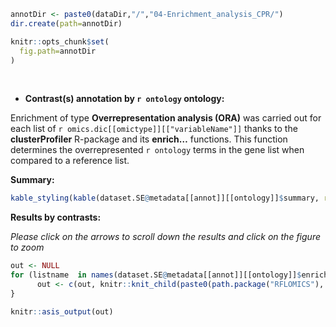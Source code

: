 
```r
annotDir <- paste0(dataDir,"/","04-Enrichment_analysis_CPR/")
dir.create(path=annotDir)

knitr::opts_chunk$set(
  fig.path=annotDir
)
```

<br>

* **Contrast(s) annotation by `r ontology` ontology:**

Enrichment of type **Overrepresentation analysis (ORA)** was carried out for each list of `r omics.dic[[omictype]][["variableName"]]` 
thanks to the **clusterProfiler** R-package and its **enrich...** functions.
This function determines the overrepresented `r ontology` terms in the gene list when compared to a reference list. 

**Summary:**

<!-- ### summary per ontology and per contrast -->

```r
kable_styling(kable(dataset.SE@metadata[[annot]][[ontology]]$summary, row.names=FALSE, caption=NULL, format="html"), font_size=12)
```

**Results by contrasts:**

*Please click on the arrows to scroll down the results and click on the figure to zoom*

```r
out <- NULL
for (listname  in names(dataset.SE@metadata[[annot]][[ontology]]$enrichResult)){
      out <- c(out, knitr::knit_child(paste0(path.package("RFLOMICS"), "/RFLOMICSapp/","report_06_annot_enrich_per_list_per_Domain_CPR.Rmd"), quiet=TRUE))
}

knitr::asis_output(out)
```




